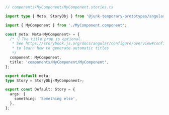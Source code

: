 ```ts
// components/MyComponent/MyComponent.stories.ts

import type { Meta, StoryObj } from '@junk-temporary-prototypes/angular';

import { MyComponent } from './MyComponent.component';

const meta: Meta<MyComponent> = {
  /* 👇 The title prop is optional.
   * See https://storybook.js.org/docs/angular/configure/overview#configure-story-loading
   * to learn how to generate automatic titles
   */
  component: MyComponent,
  title: 'components/MyComponent/MyComponent',
};

export default meta;
type Story = StoryObj<MyComponent>;

export const Default: Story = {
  args: {
    something: 'Something else',
  },
};
```
